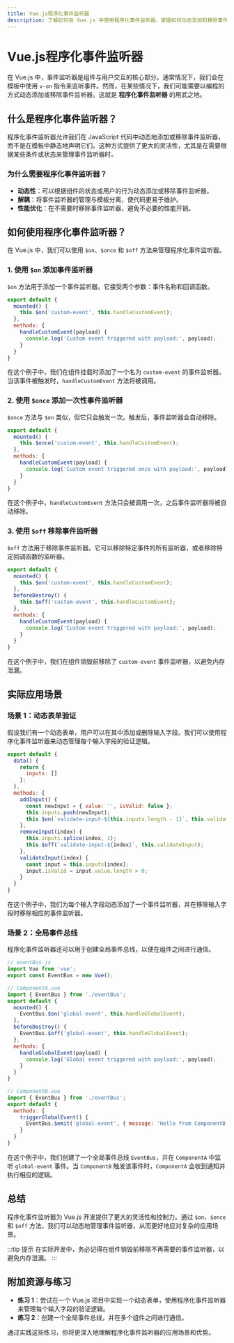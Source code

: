 ```yaml
---
title: Vue.js程序化事件监听器
description: 了解如何在 Vue.js 中使用程序化事件监听器，掌握如何动态添加和移除事件监听器，并探索其在实际开发中的应用场景。
---
```


# Vue.js程序化事件监听器

在 Vue.js 中，事件监听器是组件与用户交互的核心部分。通常情况下，我们会在模板中使用 `v-on` 指令来监听事件。然而，在某些情况下，我们可能需要以编程的方式动态添加或移除事件监听器。这就是 **程序化事件监听器** 的用武之地。

## 什么是程序化事件监听器？

程序化事件监听器允许我们在 JavaScript 代码中动态地添加或移除事件监听器，而不是在模板中静态地声明它们。这种方式提供了更大的灵活性，尤其是在需要根据某些条件或状态来管理事件监听器时。

### 为什么需要程序化事件监听器？

- **动态性**：可以根据组件的状态或用户的行为动态添加或移除事件监听器。
- **解耦**：将事件监听器的管理与模板分离，使代码更易于维护。
- **性能优化**：在不需要时移除事件监听器，避免不必要的性能开销。

## 如何使用程序化事件监听器？

在 Vue.js 中，我们可以使用 `$on`、`$once` 和 `$off` 方法来管理程序化事件监听器。

### 1. 使用 `$on` 添加事件监听器

`$on` 方法用于添加一个事件监听器。它接受两个参数：事件名称和回调函数。

```javascript
export default {
  mounted() {
    this.$on('custom-event', this.handleCustomEvent);
  },
  methods: {
    handleCustomEvent(payload) {
      console.log('Custom event triggered with payload:', payload);
    }
  }
}
```

在这个例子中，我们在组件挂载时添加了一个名为 `custom-event` 的事件监听器。当该事件被触发时，`handleCustomEvent` 方法将被调用。

### 2. 使用 `$once` 添加一次性事件监听器

`$once` 方法与 `$on` 类似，但它只会触发一次。触发后，事件监听器会自动移除。

```javascript
export default {
  mounted() {
    this.$once('custom-event', this.handleCustomEvent);
  },
  methods: {
    handleCustomEvent(payload) {
      console.log('Custom event triggered once with payload:', payload);
    }
  }
}
```

在这个例子中，`handleCustomEvent` 方法只会被调用一次，之后事件监听器将被自动移除。

### 3. 使用 `$off` 移除事件监听器

`$off` 方法用于移除事件监听器。它可以移除特定事件的所有监听器，或者移除特定回调函数的监听器。

```javascript
export default {
  mounted() {
    this.$on('custom-event', this.handleCustomEvent);
  },
  beforeDestroy() {
    this.$off('custom-event', this.handleCustomEvent);
  },
  methods: {
    handleCustomEvent(payload) {
      console.log('Custom event triggered with payload:', payload);
    }
  }
}
```

在这个例子中，我们在组件销毁前移除了 `custom-event` 事件监听器，以避免内存泄漏。

## 实际应用场景

### 场景 1：动态表单验证

假设我们有一个动态表单，用户可以在其中添加或删除输入字段。我们可以使用程序化事件监听器来动态管理每个输入字段的验证逻辑。

```javascript
export default {
  data() {
    return {
      inputs: []
    };
  },
  methods: {
    addInput() {
      const newInput = { value: '', isValid: false };
      this.inputs.push(newInput);
      this.$on(`validate-input-${this.inputs.length - 1}`, this.validateInput);
    },
    removeInput(index) {
      this.inputs.splice(index, 1);
      this.$off(`validate-input-${index}`, this.validateInput);
    },
    validateInput(index) {
      const input = this.inputs[index];
      input.isValid = input.value.length > 0;
    }
  }
}
```

在这个例子中，我们为每个输入字段动态添加了一个事件监听器，并在移除输入字段时移除相应的事件监听器。

### 场景 2：全局事件总线

程序化事件监听器还可以用于创建全局事件总线，以便在组件之间进行通信。

```javascript
// eventBus.js
import Vue from 'vue';
export const EventBus = new Vue();

// ComponentA.vue
import { EventBus } from './eventBus';
export default {
  mounted() {
    EventBus.$on('global-event', this.handleGlobalEvent);
  },
  beforeDestroy() {
    EventBus.$off('global-event', this.handleGlobalEvent);
  },
  methods: {
    handleGlobalEvent(payload) {
      console.log('Global event triggered with payload:', payload);
    }
  }
}

// ComponentB.vue
import { EventBus } from './eventBus';
export default {
  methods: {
    triggerGlobalEvent() {
      EventBus.$emit('global-event', { message: 'Hello from ComponentB!' });
    }
  }
}
```

在这个例子中，我们创建了一个全局事件总线 `EventBus`，并在 `ComponentA` 中监听 `global-event` 事件。当 `ComponentB` 触发该事件时，`ComponentA` 会收到通知并执行相应的逻辑。

## 总结

程序化事件监听器为 Vue.js 开发提供了更大的灵活性和控制力。通过 `$on`、`$once` 和 `$off` 方法，我们可以动态地管理事件监听器，从而更好地应对复杂的应用场景。

:::tip 提示
在实际开发中，务必记得在组件销毁前移除不再需要的事件监听器，以避免内存泄漏。
:::

## 附加资源与练习

- **练习 1**：尝试在一个 Vue.js 项目中实现一个动态表单，使用程序化事件监听器来管理每个输入字段的验证逻辑。
- **练习 2**：创建一个全局事件总线，并在多个组件之间进行通信。

通过实践这些练习，你将更深入地理解程序化事件监听器的应用场景和优势。
